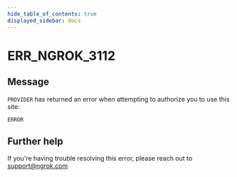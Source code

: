 ```yaml
---
hide_table_of_contents: true
displayed_sidebar: docs
---
```



# ERR_NGROK_3112

## Message

`PROVIDER` has returned an error when attempting to authorize you to use this site:

`ERROR`

<ErrorDetails error="err_ngrok_3112" />

## Further help

If you're having trouble resolving this error, please reach out to [support@ngrok.com](mailto:support@ngrok.com?subject=Help%20with%20ERR_NGROK_3112)
